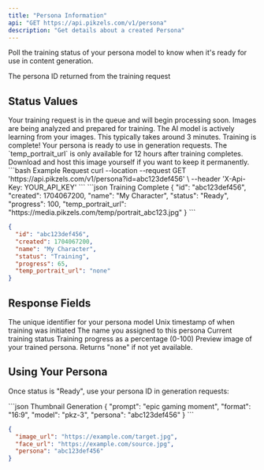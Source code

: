 ```yaml
---
title: "Persona Information"
api: "GET https://api.pikzels.com/v1/persona"
description: "Get details about a created Persona"
---
```


Poll the training status of your persona model to know when it's ready for use in content generation.

<ParamField query="id" type="string" required>
  The persona ID returned from the training request
</ParamField>

## Status Values

<AccordionGroup>
  <Accordion title="Queued" icon="clock">
    Your training request is in the queue and will begin processing soon.
  </Accordion>
  
  <Accordion title="Analyzing" icon="magnifying-glass">
    Images are being analyzed and prepared for training.
  </Accordion>
  
  <Accordion title="Training" icon="brain">
    The AI model is actively learning from your images. This typically takes around 3 minutes.
  </Accordion>
  
  <Accordion title="Ready" icon="check">
    Training is complete! Your persona is ready to use in generation requests.
  </Accordion>
</AccordionGroup>

<Warning>
The `temp_portrait_url` is only available for 12 hours after training completes. Download and host this image yourself if you want to keep it permanently.
</Warning>

<RequestExample>
```bash Example Request
curl --location --request GET 'https://api.pikzels.com/v1/persona?id=abc123def456' \
--header 'X-Api-Key: YOUR_API_KEY'
```
</RequestExample>

<ResponseExample>
```json Training Complete
{
  "id": "abc123def456",
  "created": 1704067200,
  "name": "My Character",
  "status": "Ready",
  "progress": 100,
  "temp_portrait_url": "https://media.pikzels.com/temp/portrait_abc123.jpg"
}
```

```json Still Training
{
  "id": "abc123def456", 
  "created": 1704067200,
  "name": "My Character",
  "status": "Training",
  "progress": 65,
  "temp_portrait_url": "none"
}
```
</ResponseExample>

## Response Fields

<ResponseField name="id" type="string">
  The unique identifier for your persona model
</ResponseField>

<ResponseField name="created" type="number">
  Unix timestamp of when training was initiated
</ResponseField>

<ResponseField name="name" type="string">
  The name you assigned to this persona
</ResponseField>

<ResponseField name="status" type="string">
  Current training status
</ResponseField>

<ResponseField name="progress" type="number">
  Training progress as a percentage (0-100)
</ResponseField>

<ResponseField name="temp_portrait_url" type="string">
  Preview image of your trained persona. Returns "none" if not yet available.
</ResponseField>

## Using Your Persona

Once status is "Ready", use your persona ID in generation requests:

<CodeGroup>
```json Thumbnail Generation
{
  "prompt": "epic gaming moment",
  "format": "16:9",
  "model": "pkz-3", 
  "persona": "abc123def456"
}
```

```json Face Swap
{
  "image_url": "https://example.com/target.jpg",
  "face_url": "https://example.com/source.jpg",
  "persona": "abc123def456"
}
```
</CodeGroup>